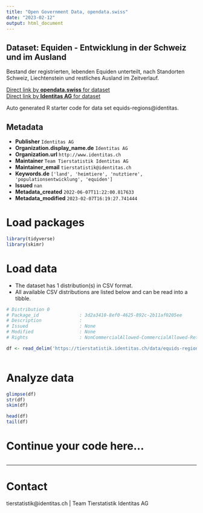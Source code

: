 ```yaml
---
title: "Open Government Data, opendata.swiss"
date: "2023-02-12"
output: html_document
---
```


## Dataset: Equiden - Entwicklung in der Schweiz und im Ausland

Bestand der registrierten, lebenden Equiden unterteilt, nach Standorten Schweiz, Liechtenstein und restliches Ausland im Zeitverlauf. 

[Direct link by **opendata.swiss** for dataset](https://opendata.swiss/de/dataset/equiden-entwicklung-in-der-schweiz-und-im-ausland)<br>
[Direct link by **Identitas AG** for dataset](https://tierstatistik.identitas.ch/)

Auto generated R starter code for data set equids-regions@identitas.

## Metadata

- **Publisher** `Identitas AG`
- **Organization.display_name.de** `Identitas AG`
- **Organization.url** `http://www.identitas.ch`
- **Maintainer** `Team Tierstatistik Identitas AG`
- **Maintainer_email** `tierstatistik@identitas.ch`
- **Keywords.de** `['land', 'heimtiere', 'nutztiere', 'populationsentwicklung', 'equiden']`
- **Issued** `nan`
- **Metadata_created** `2022-06-07T11:22:00.817633`
- **Metadata_modified** `2023-02-07T16:19:27.741444`


# Load packages

```r

library(tidyverse)
library(skimr)

```

# Load data

-   The dataset has 1 distribution(s) in CSV format.
-   All available CSV distributions are listed below and can be read into a tibble.

```r

# Distribution 0
# Package_id               : 3d2a3410-8ef0-4625-892c-2b11af0205ee
# Description              : 
# Issued                   : None
# Modified                 : None
# Rights                   : NonCommercialAllowed-CommercialAllowed-ReferenceRequired

df <- read_delim('https://tierstatistik.identitas.ch/data/equids-regions.csv')



```

# Analyze data

```r

glimpse(df)
str(df)
skim(df)

head(df)
tail(df)

```

# Continue your code here...

```r

```

------------------------------------------------------------------------

# Contact

tierstatistik@identitas.ch | Team Tierstatistik Identitas AG
